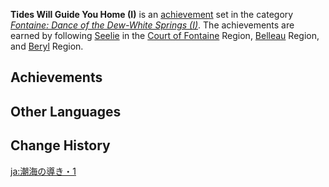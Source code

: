 {{Achievement Set Infobox
|primogems    = {{Achievement/Primogems|Tides Will Guide You Home (I)}}
|total        = {{Achievement/Total|Tides Will Guide You Home (I)}}
|category     = Fontaine: Dance of the Dew-White Springs (I)
}}
'''Tides Will Guide You Home (I)''' is an [[achievement]] set in the category ''[[Fontaine: Dance of the Dew-White Springs (I)]]''. The achievements are earned by following [[Seelie]] in the [[Court of Fontaine]] Region, [[Belleau]] Region, and [[Beryl]] Region.

==Achievements==
{{Achievements by Category Table|Tides Will Guide You Home (I)}}
<!--
==Notes==

==Trivia==
-->
==Other Languages==
{{Other Languages
|en      = Tides Will Guide You Home (I)
|zhs     = 汐海引路人・其一
|zhs_rm  = Xīhǎi Yǐnlù-rén - Qí Yī
|zht     = 汐海引路人・其一
|zht_rm  = Xīhǎi Yǐnlù-rén - Qí Yī
|zh_tl   = 
|ja      = 潮海の導き・1
|ja_rm   = Choukai no Michibiki - Ichi
|ja_tl   = 
|ko      = 석수의 인도자・첫 번째
|ko_rm   = 
|ko_tl   = 
|es      = Guía del reflujo (I)
|es_tl   = Guide of the Falling Tide
|fr      = {{MC|m=Guidé|f=Guidée}} par les vagues (1)
|fr_tl   = Guided by the Waves (1)
|ru      = Проводник по волнам I
|ru_tl   = Guide on the Waves I
|th      = ผู้ชี้นำกระแสน้ำ I
|th_rm   = 
|th_tl   = 
|vi      = Người Dẫn Đường Biển Cả I
|vi_tl   = 
|de      = Gezeitenführer I
|de_tl   = Tidal Guide I
|id      = Ombak Akan Menuntunmu Kembali (I)
|id_tl   = Waves Will Guide You Back (I)
|pt      = Guia das Marés I
|pt_tl   = 
|tr      = Dalgalar Seni Eve Götürecek (I)
|tr_tl   = The Tides Will Bring You Home (I)
|it      = La marea ti guiderà verso casa (I)
|it_tl   = 
}}

==Change History==
{{Change History|4.0}}
<!--
==References==
{{Reflist}}
-->

[[ja:潮海の導き・1]]